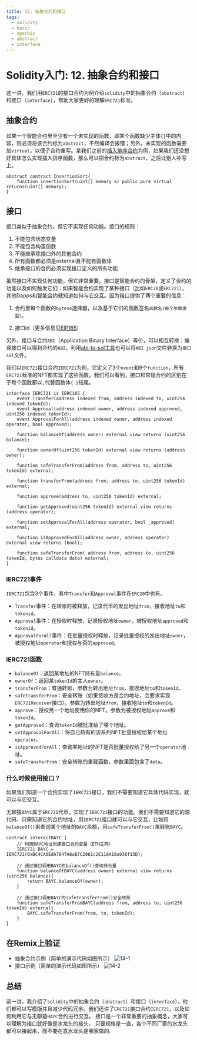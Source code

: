 ```yaml
---
title: 12. 抽象合约和接口
tags:
  - solidity
  - basic
  - specbiz
  - abstract
  - interface
---
```



# Solidity入门: 12. 抽象合约和接口


这一讲，我们用`ERC721`的接口合约为例介绍`solidity`中的抽象合约（`abstract`）和接口（`interface`），帮助大家更好的理解`ERC721`标准。

## 抽象合约
如果一个智能合约里至少有一个未实现的函数，即某个函数缺少主体`{}`中的内容，则必须将该合约标为`abstract`，不然编译会报错；另外，未实现的函数需要加`virtual`，以便子合约重写。拿我们之前的[插入排序合约](https://github.com/AmazingAng/WTFSolidity/tree/main/07_InsertionSort)为例，如果我们还没想好具体怎么实现插入排序函数，那么可以把合约标为`abstract`，之后让别人补写上。
```solidity
abstract contract InsertionSort{
    function insertionSort(uint[] memory a) public pure virtual returns(uint[] memory);
}
```
## 接口

接口类似于抽象合约，但它不实现任何功能。接口的规则：

1. 不能包含状态变量
2. 不能包含构造函数
3. 不能继承除接口外的其他合约
4. 所有函数都必须是external且不能有函数体
5. 继承接口的合约必须实现接口定义的所有功能

虽然接口不实现任何功能，但它非常重要。接口是智能合约的骨架，定义了合约的功能以及如何触发它们：如果智能合约实现了某种接口（比如`ERC20`或`ERC721`），其他Dapps和智能合约就知道如何与它交互。因为接口提供了两个重要的信息：

1. 合约里每个函数的`bytes4`选择器，以及基于它们的函数签名`函数名(每个参数类型）`。

2. 接口id（更多信息见[EIP165](https://eips.ethereum.org/EIPS/eip-165)）

另外，接口与合约`ABI`（Application Binary Interface）等价，可以相互转换：编译接口可以得到合约的`ABI`，利用[abi-to-sol工具](https://gnidan.github.io/abi-to-sol/)也可以将`ABI json`文件转换为`接口sol`文件。

我们以`ERC721`接口合约`IERC721`为例，它定义了3个`event`和9个`function`，所有`ERC721`标准的NFT都实现了这些函数。我们可以看到，接口和常规合约的区别在于每个函数都以`;`代替函数体`{ }`结尾。

```solidity
interface IERC721 is IERC165 {
    event Transfer(address indexed from, address indexed to, uint256 indexed tokenId);
    event Approval(address indexed owner, address indexed approved, uint256 indexed tokenId);
    event ApprovalForAll(address indexed owner, address indexed operator, bool approved);
    
    function balanceOf(address owner) external view returns (uint256 balance);

    function ownerOf(uint256 tokenId) external view returns (address owner);

    function safeTransferFrom(address from, address to, uint256 tokenId) external;

    function transferFrom(address from, address to, uint256 tokenId) external;

    function approve(address to, uint256 tokenId) external;

    function getApproved(uint256 tokenId) external view returns (address operator);

    function setApprovalForAll(address operator, bool _approved) external;

    function isApprovedForAll(address owner, address operator) external view returns (bool);

    function safeTransferFrom( address from, address to, uint256 tokenId, bytes calldata data) external;
}
```

### IERC721事件
`IERC721`包含3个事件，其中`Transfer`和`Approval`事件在`ERC20`中也有。
- `Transfer`事件：在转账时被释放，记录代币的发出地址`from`，接收地址`to`和`tokenid`。
- `Approval`事件：在授权时释放，记录授权地址`owner`，被授权地址`approved`和`tokenid`。
- `ApprovalForAll`事件：在批量授权时释放，记录批量授权的发出地址`owner`，被授权地址`operator`和授权与否的`approved`。

### IERC721函数
- `balanceOf`：返回某地址的NFT持有量`balance`。
- `ownerOf`：返回某`tokenId`的主人`owner`。
- `transferFrom`：普通转账，参数为转出地址`from`，接收地址`to`和`tokenId`。
- `safeTransferFrom`：安全转账（如果接收方是合约地址，会要求实现`ERC721Receiver`接口）。参数为转出地址`from`，接收地址`to`和`tokenId`。
- `approve`：授权另一个地址使用你的NFT。参数为被授权地址`approve`和`tokenId`。
- `getApproved`：查询`tokenId`被批准给了哪个地址。
- `setApprovalForAll`：将自己持有的该系列NFT批量授权给某个地址`operator`。
- `isApprovedForAll`：查询某地址的NFT是否批量授权给了另一个`operator`地址。
- `safeTransferFrom`：安全转账的重载函数，参数里面包含了`data`。



### 什么时候使用接口？
如果我们知道一个合约实现了`IERC721`接口，我们不需要知道它具体代码实现，就可以与它交互。

无聊猿`BAYC`属于`ERC721`代币，实现了`IERC721`接口的功能。我们不需要知道它的源代码，只需知道它的合约地址，用`IERC721`接口就可以与它交互，比如用`balanceOf()`来查询某个地址的`BAYC`余额，用`safeTransferFrom()`来转账`BAYC`。

```solidity
contract interactBAYC {
    // 利用BAYC地址创建接口合约变量（ETH主网）
    IERC721 BAYC = IERC721(0xBC4CA0EdA7647A8aB7C2061c2E118A18a936f13D);

    // 通过接口调用BAYC的balanceOf()查询持仓量
    function balanceOfBAYC(address owner) external view returns (uint256 balance){
        return BAYC.balanceOf(owner);
    }

    // 通过接口调用BAYC的safeTransferFrom()安全转账
    function safeTransferFromBAYC(address from, address to, uint256 tokenId) external{
        BAYC.safeTransferFrom(from, to, tokenId);
    }
}
```

## 在Remix上验证
- 抽象合约示例（简单的演示代码如图所示）
  ![14-1](./img/14-1.png)
- 接口示例（简单的演示代码如图所示）
  ![14-2](./img/14-2.png)

## 总结
这一讲，我介绍了`solidity`中的抽象合约（`abstract`）和接口（`interface`），他们都可以写模版并且减少代码冗余。我们还讲了`ERC721`接口合约`IERC721`，以及如何利用它与无聊猿`BAYC`合约进行交互。
接口是一个非常重要的抽象概念，大家可以理解为接口就好像是水龙头的接头，
只要规格是一直，各个不同厂家的水龙头都可以接起来，而不要在意水龙头是哪家做的.


